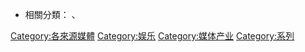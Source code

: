 {{Catnav|頁面分類|…|商業|产业|娱乐}}
{{Catnav|頁面分類|…|传播学|媒体|大眾媒體}}

{{catmore|跨媒體製作}}

*相關分類：{{c|跨界作品}}<!--混搭作品-->、{{c|衍生作品}}

[[Category:各來源媒體|Category:各來源媒體]]
[[Category:娱乐|Category:娱乐]]
[[Category:媒体产业|Category:媒体产业]]
[[Category:系列|Category:系列]]